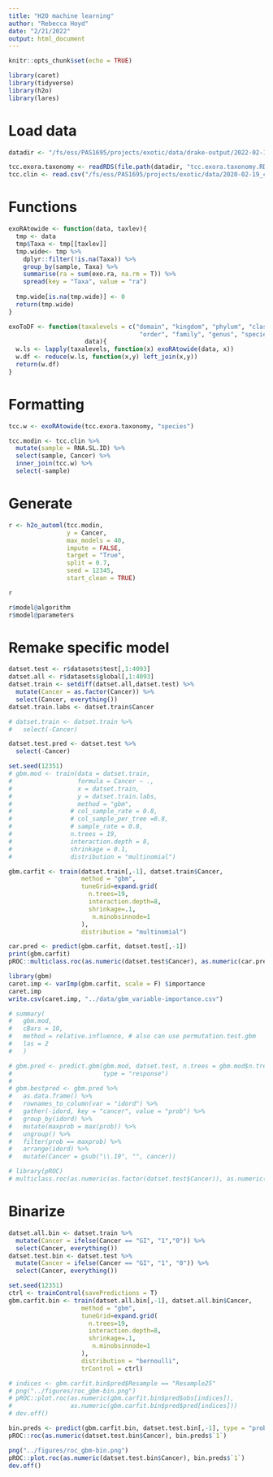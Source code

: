 ```yaml
---
title: "H2O machine learning"
author: "Rebecca Hoyd"
date: "2/21/2022"
output: html_document
---
```


```r
knitr::opts_chunk$set(echo = TRUE)

library(caret)
library(tidyverse)
library(h2o)
library(lares)

```

# Load data

```r
datadir <- "/fs/ess/PAS1695/projects/exotic/data/drake-output/2022-02-16"

tcc.exora.taxonomy <- readRDS(file.path(datadir, "tcc.exora.taxonomy.RDS"))
tcc.clin <- read.csv("/fs/ess/PAS1695/projects/exotic/data/2020-02-19_clinical_aggregated.csv")
```

# Functions

```r
exoRAtowide <- function(data, taxlev){
  tmp <- data
  tmp$Taxa <- tmp[[taxlev]]
  tmp.wide<- tmp %>%
    dplyr::filter(!is.na(Taxa)) %>%
    group_by(sample, Taxa) %>%
    summarise(ra = sum(exo.ra, na.rm = T)) %>%
    spread(key = "Taxa", value = "ra")
  
  tmp.wide[is.na(tmp.wide)] <- 0
  return(tmp.wide)
}

exoToDF <- function(taxalevels = c("domain", "kingdom", "phylum", "class", 
                                    "order", "family", "genus", "species"), 
                     data){
  w.ls <- lapply(taxalevels, function(x) exoRAtowide(data, x))
  w.df <- reduce(w.ls, function(x,y) left_join(x,y)) 
  return(w.df)
}
```


# Formatting

```r
tcc.w <- exoRAtowide(tcc.exora.taxonomy, "species")

tcc.modin <- tcc.clin %>%
  mutate(sample = RNA.SL.ID) %>%
  select(sample, Cancer) %>%
  inner_join(tcc.w) %>%
  select(-sample)
```

# Generate

```r
r <- h2o_automl(tcc.modin, 
                y = Cancer, 
                max_models = 40, 
                impute = FALSE, 
                target = "True",
                split = 0.7, 
                seed = 12345, 
                start_clean = TRUE)

r

```

```r
r$model@algorithm
r$model@parameters
```

# Remake specific model

```r
datset.test <- r$datasets$test[,1:4093]
datset.all <- r$datasets$global[,1:4093]
datset.train <- setdiff(datset.all,datset.test) %>%
  mutate(Cancer = as.factor(Cancer)) %>%
  select(Cancer, everything())
datset.train.labs <- datset.train$Cancer

# datset.train <- datset.train %>%
#   select(-Cancer)

datset.test.pred <- datset.test %>%
  select(-Cancer)
```

```r
set.seed(12351)
# gbm.mod <- train(data = datset.train,
#                  formula = Cancer ~ .,
#                  x = datset.train,
#                  y = datset.train.labs,
#                  method = "gbm",
#                # col_sample_rate = 0.8,
#                # col_sample_per_tree =0.8,
#                # sample_rate = 0.8,
#                n.trees = 19,
#                interaction.depth = 8,
#                shrinkage = 0.1,
#                distribution = "multinomial")

gbm.carfit <- train(datset.train[,-1], datset.train$Cancer,
                    method = "gbm",
                    tuneGrid=expand.grid(
                      n.trees=19,
                      interaction.depth=8,
                      shrinkage=.1,
                       n.minobsinnode=1
                    ),
                    distribution = "multinomial")

car.pred <- predict(gbm.carfit, datset.test[,-1])
print(gbm.carfit)
pROC::multiclass.roc(as.numeric(datset.test$Cancer), as.numeric(car.pred))
```

```r
library(gbm)
caret.imp <- varImp(gbm.carfit, scale = F) $importance
caret.imp
write.csv(caret.imp, "../data/gbm_variable-importance.csv")
```

```r
# summary(
#   gbm.mod, 
#   cBars = 10,
#   method = relative.influence, # also can use permutation.test.gbm
#   las = 2
#   )
```

```r
# gbm.pred <- predict.gbm(gbm.mod, datset.test, n.trees = gbm.mod$n.trees,
#                         type = "response")
# 
# gbm.bestpred <- gbm.pred %>%
#   as.data.frame() %>%
#   rownames_to_column(var = "idord") %>%
#   gather(-idord, key = "cancer", value = "prob") %>%
#   group_by(idord) %>%
#   mutate(maxprob = max(prob)) %>%
#   ungroup() %>%
#   filter(prob == maxprob) %>%
#   arrange(idord) %>%
#   mutate(Cancer = gsub("\\.19", "", cancer))
```

```r
# library(pROC)
# multiclass.roc(as.numeric(as.factor(datset.test$Cancer)), as.numeric(as.factor(gbm.bestpred$Cancer)))
```

# Binarize

```r
datset.all.bin <- datset.train %>%
  mutate(Cancer = ifelse(Cancer == "GI", "1","0")) %>%
  select(Cancer, everything())
datset.test.bin <- datset.test %>%
  mutate(Cancer = ifelse(Cancer == "GI", "1", "0")) %>%
  select(Cancer, everything())

set.seed(12351)
ctrl <- trainControl(savePredictions = T)
gbm.carfit.bin <- train(datset.all.bin[,-1], datset.all.bin$Cancer,
                    method = "gbm",
                    tuneGrid=expand.grid(
                      n.trees=19,
                      interaction.depth=8,
                      shrinkage=.1,
                       n.minobsinnode=1
                    ),
                    distribution = "bernoulli",
                    trControl = ctrl)
```

```r
# indices <- gbm.carfit.bin$pred$Resample == "Resample25"
# png("../figures/roc_gbm-bin.png")
# pROC::plot.roc(as.numeric(gbm.carfit.bin$pred$obs[indices]),
#                as.numeric(gbm.carfit.bin$pred$pred[indices]))
# dev.off()
```

```r
bin.preds <- predict(gbm.carfit.bin, datset.test.bin[,-1], type = "prob")
pROC::roc(as.numeric(datset.test.bin$Cancer), bin.preds$`1`)

png("../figures/roc_gbm-bin.png")
pROC::plot.roc(as.numeric(datset.test.bin$Cancer), bin.preds$`1`)
dev.off()
```